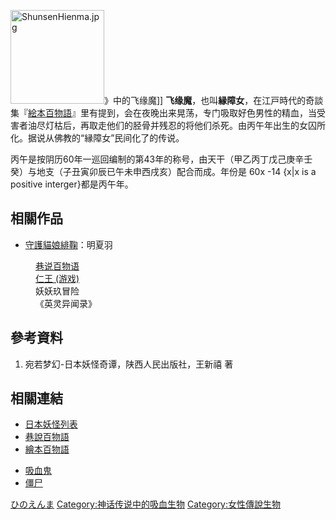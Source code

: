 [[Image:ShunsenHienma.jpg|150px]]》中的飞缘魔]]
{{Japanese|japanese=飛縁魔|kana=ひのえんま|romaji=Hinoenma}}
{{Japanese|japanese=縁障女|kana=えんしょうじょ|romaji=Enshyoujo}}
'''飞缘魔'''，也叫'''縁障女'''，在江戸時代的奇談集『[[絵本百物語|絵本百物語]]』里有提到，会在夜晚出来晃荡，专门吸取好色男性的精血，当受害者油尽灯枯后，再取走他们的胫骨并残忍的将他们杀死。由丙午年出生的女囚所化。据说从佛教的“縁障女”民间化了的传说。

丙午是按阴历60年一巡回编制的第43年的称号，由天干（甲乙丙丁戊己庚辛壬癸）与地支（子丑寅卯辰已午未申西戌亥）配合而成。年份是 60x -14 {x|x is a positive interger}都是丙午年。

== 相關作品 ==
* [[守護貓娘緋鞠|守護貓娘緋鞠]]：明夏羽
:[[巷说百物语|巷说百物语]]
:[[仁王_(游戏)|仁王 (游戏)]]
:妖妖玖冒险
:《英灵异闻录》
== 參考資料 ==
#宛若梦幻-日本妖怪奇谭，陕西人民出版社，王新禧 著

== 相關連結 ==
* [[日本妖怪列表|日本妖怪列表]]
* [[巷說百物語|巷說百物語]]
* [[繪本百物語|繪本百物語]]

* [[吸血鬼|吸血鬼]]
* [[僵尸|僵尸]]
{{Myth-stub}}
[[Category:妖怪绘卷的妖怪|ひのえんま]]
[[Category:神话传说中的吸血生物|Category:神话传说中的吸血生物]]
[[Category:女性傳說生物|Category:女性傳說生物]]